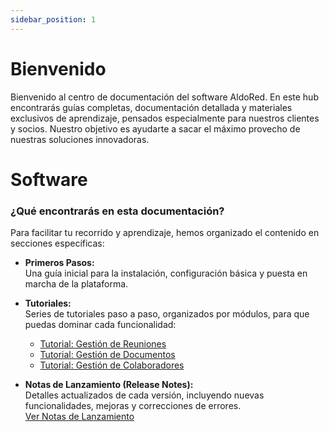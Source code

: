 ```yaml
---
sidebar_position: 1
---
```



# Bienvenido

Bienvenido al centro de documentación del software AldoRed. En este hub encontrarás guías completas, documentación detallada y materiales exclusivos de aprendizaje, pensados especialmente para nuestros clientes y socios. Nuestro objetivo es ayudarte a sacar el máximo provecho de nuestras soluciones innovadoras.

# Software

<ShowProject
  projectName="AldoERP"
  image="/img/logo-AldoERP-gbfree.webp"
  description="Sistema ERP personalizable que integra autenticación, gestión de usuarios y módulos a medida para optimizar procesos empresariales y mejorar la toma de decisiones"
  primaryText="Primeros pasos"
  primaryUrl="https://github.com/"
  secondaryText="Documentación"
  secondaryUrl="https://docs.github.com/"
/>

### ¿Qué encontrarás en esta documentación?

Para facilitar tu recorrido y aprendizaje, hemos organizado el contenido en secciones específicas:

- **Primeros Pasos:**  
  Una guía inicial para la instalación, configuración básica y puesta en marcha de la plataforma.

- **Tutoriales:**  
  Series de tutoriales paso a paso, organizados por módulos, para que puedas dominar cada funcionalidad:

  - [Tutorial: Gestión de Reuniones](./tutoriales/reuniones)
  - [Tutorial: Gestión de Documentos](./tutoriales/documentos)
  - [Tutorial: Gestión de Colaboradores](./tutoriales/colaboradores)

- **Notas de Lanzamiento (Release Notes):**  
  Detalles actualizados de cada versión, incluyendo nuevas funcionalidades, mejoras y correcciones de errores.  
  [Ver Notas de Lanzamiento](./release-notes)

<CardLink
  title="Notas de lanzamiento"
  link="/docs/release_notes"
  description="Consulta las últimas actualizaciones y mejoras implementadas."
/>
